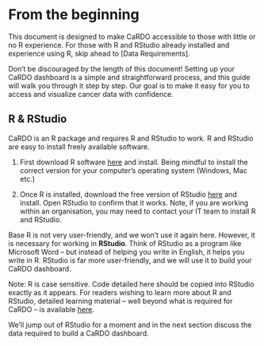 # From the beginning

This document is designed to make CaRDO accessible to those with little or no R experience. For those with R and RStudio already installed and experience using R, skip ahead to [Data Requirements].    

Don't be discouraged by the length of this document! Setting up your CaRDO dashboard is a simple and straightforward process, and this guide will walk you through it step by step. Our goal is to make it easy for you to access and visualize cancer data with confidence.

## R & RStudio

CaRDO is an R package and requires R and RStudio to work. R and RStudio are easy to install freely available software. 

1.	First download R software [here](https://cran.rstudio.com/) and install. Being mindful to install the correct version for your computer’s operating system (Windows, Mac etc.)

2.	Once R is installed, download the free version of RStudio [here](https://posit.co/download/rstudio-desktop/#download) and install. Open RStudio to confirm that it works. Note, if you are working within an organisation, you may need to contact your IT team to install R and RStudio. 

Base R is not very user-friendly, and we won’t use it again here. However, it is necessary for working in **RStudio**. Think of RStudio as a program like Microsoft Word – but instead of helping you write in English, it helps you write in R. RStudio is far more user-friendly, and we will use it to build your CaRDO dashboard.

Note: R is case sensitive. Code detailed here should be copied into RStudio exactly as it appears. 
For readers wishing to learn more about R and RStudio, detailed learning material – well beyond what is required for CaRDO – is available [here](https://rstudio-education.github.io/hopr/index.html). 

We’ll jump out of RStudio for a moment and in the next section discuss the data required to build a CaRDO dashboard.

